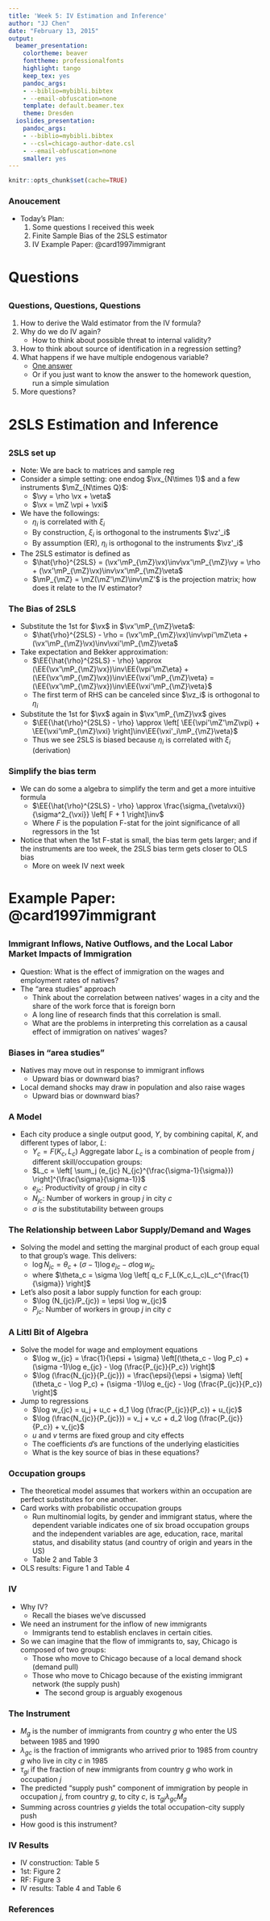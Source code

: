 ```yaml
---
title: 'Week 5: IV Estimation and Inference'
author: "JJ Chen"
date: "February 13, 2015"
output:
  beamer_presentation:
    colortheme: beaver
    fonttheme: professionalfonts
    highlight: tango
    keep_tex: yes
    pandoc_args:
    - --biblio=mybibli.bibtex
    - --email-obfuscation=none
    template: default.beamer.tex
    theme: Dresden
  ioslides_presentation:
    pandoc_args:
    - --biblio=mybibli.bibtex
    - --csl=chicago-author-date.csl
    - --email-obfuscation=none
    smaller: yes
---
```


```r
knitr::opts_chunk$set(cache=TRUE)
```

### Anoucement
- Today's Plan:
    1. Some questions I received this week
    2. Finite Sample Bias of the 2SLS estimator
    3. IV Example Paper: @card1997immigrant

# Questions
## 
### Questions, Questions, Questions

1. How to derive the Wald estimator from the IV formula?
2. Why do we do IV again?
    - How to think about possible threat to internal validity?
3. How to think about source of identification in a regression setting?
4. What happens if we have multiple endogenous variable?
    - [One answer](http://www.mostlyharmlesseconometrics.com/2010/02/multiple-endogenous-variables-what-now/)
    - Or if you just want to know the answer to the homework question, run a simple simulation
4. More questions?

# 2SLS Estimation and Inference
##
### 2SLS set up
- Note: We are back to matrices and sample reg
- Consider a simple setting: one endog $\vx_{N\times 1}$ and a few instruments $\mZ_{N\times Q}$:
    - $\vy = \rho \vx + \veta$
    - $\vx = \mZ \vpi + \vxi$
- We have the followings:
    - $\eta_i$ is correlated with $\xi_i$
    - By construction, $\xi_i$ is orthogonal to the instruments $\vz'_i$
    - By assumption (ER), $\eta_i$ is orthogonal to the instruments $\vz'_i$
- The 2SLS estimator is defined as 
    - $\hat{\rho}^{2SLS} = (\vx'\mP_{\mZ}\vx)\inv\vx'\mP_{\mZ}\vy = \rho + (\vx'\mP_{\mZ}\vx)\inv\vx'\mP_{\mZ}\veta$
    - $\mP_{\mZ} = \mZ(\mZ'\mZ)\inv\mZ'$ is the projection matrix; how does it relate to the IV estimator?
    
### The Bias of 2SLS
- Substitute the 1st for $\vx$ in $\vx'\mP_{\mZ}\veta$:
    - $\hat{\rho}^{2SLS} - \rho = (\vx'\mP_{\mZ}\vx)\inv\vpi'\mZ\eta + (\vx'\mP_{\mZ}\vx)\inv\vxi'\mP_{\mZ}\veta$
- Take expectation and Bekker approximation:
    - $\EE{\hat{\rho}^{2SLS} - \rho} \approx (\EE{\vx'\mP_{\mZ}\vx})\inv\EE{\vpi'\mZ\eta} + (\EE{\vx'\mP_{\mZ}\vx})\inv\EE{\vxi'\mP_{\mZ}\veta} = (\EE{\vx'\mP_{\mZ}\vx})\inv\EE{\vxi'\mP_{\mZ}\veta}$
    - The first term of RHS can be canceled since $\vz_i$ is orthogonal to $\eta_i$
- Substitute the 1st for $\vx$ again in $\vx'\mP_{\mZ}\vx$ gives
    - $\EE{\hat{\rho}^{2SLS} - \rho} \approx \left[ \EE{\vpi'\mZ'\mZ\vpi} + \EE{\vxi'\mP_{\mZ}\vxi} \right]\inv\EE{\vxi'_i\mP_{\mZ}\veta}$
    - Thus we see 2SLS is biased because $\eta_i$ is correlated with $\xi_i$ (derivation)
    
### Simplify the bias term
- We can do some a algebra to simplify the term and get a more intuitive formula
    - $\EE{\hat{\rho}^{2SLS} - \rho} \approx \frac{\sigma_{\veta\vxi}}{\sigma^2_{\vxi}} \left[ F + 1 \right]\inv$
    - Where $F$ is the population F-stat for the joint significance of all regressors in the 1st
- Notice that when the 1st F-stat is small, the bias term gets larger; and if the instruments are too week, the 2SLS bias term gets closer to OLS bias
    - More on week IV next week

# Example Paper: @card1997immigrant
##
### Immigrant Inflows, Native Outflows, and the Local Labor Market Impacts of Immigration

- Question: What is the effect of immigration on the wages and employment rates of natives? 
- The “area studies” approach
    - Think about the correlation between natives’ wages in a city and the share of the work force that is foreign born
    - A long line of research finds that this correlation is small.
    - What are the problems in interpreting this correlation as a causal effect of immigration on natives’ wages?

### Biases in “area studies”
- Natives may move out in response to immigrant inflows
    - Upward bias or downward bias?
- Local demand shocks may draw in population and also raise wages
    - Upward bias or downward bias?
    
### A Model
- Each city produce a single output good, $Y$, by combining capital, $K$, and different types of labor, $L$:
    - $Y_c = F(K_c, L_c)$
Aggregate labor $L_c$ is a combination of people from $j$ different skill/occupation groups:
    - $L_c = \left[ \sum_j (e_{jc} N_{jc}^{\frac{\sigma-1}{\sigma}}) \right]^{\frac{\sigma}{\sigma-1}}$
    - $e_{jc}$: Productivity of group $j$ in city $c$
    - $N_{jc}$: Number of workers in group $j$ in city $c$
    - $\sigma$ is the substitutability between groups
    
### The Relationship between Labor Supply/Demand and Wages

- Solving the model and setting the marginal product of each group equal to that group's wage. This delivers:
    - $\log N_{jc} = \theta_c + (\sigma - 1)\log e_{jc} - \sigma \log w_{jc}$
    - where $\theta_c = \sigma \log \left[ q_c F_L(K_c,L_c)L_c^{\frac{1}{\sigma}} \right]$
- Let's also posit a labor supply function for each group:
    - $\log (N_{jc}/P_{jc}) = \epsi \log w_{jc}$
    - $P_{jc}$: Number of workers in group $j$ in city $c$
    
### A Littl Bit of Algebra

- Solve the model for wage and employment equations
    - $\log w_{jc} = \frac{1}{\epsi + \sigma} \left[(\theta_c - \log P_c) + (\sigma -1)\log e_{jc} - \log (\frac{P_{jc}}{P_c}) \right]$
    - $\log (\frac{N_{jc}}{P_{jc}}) = \frac{\epsi}{\epsi + \sigma} \left[ (\theta_c - \log P_c) + (\sigma -1)\log e_{jc} - \log (\frac{P_{jc}}{P_c}) \right]$
- Jump to regressions
    - $\log w_{jc} = u_j + u_c + d_1 \log (\frac{P_{jc}}{P_c}) + u_{jc}$
    - $\log  (\frac{N_{jc}}{P_{jc}}) = v_j + v_c + d_2 \log (\frac{P_{jc}}{P_c}) + v_{jc}$
    - $u$ and $v$ terms are fixed group and city effects
    - The coefficients $d$'s are functions of the underlying elasticities
    - What is the key source of bias in these equations?
    
### Occupation groups
- The theoretical model assumes that workers within an occupation are perfect substitutes for one another.
- Card works with probabilistic occupation groups
    - Run multinomial logits, by gender and immigrant status, where the dependent variable indicates one of six broad occupation groups and the independent variables are age, education, race, marital status, and disability status (and country of origin and years in the US)
    - Table 2 and Table 3
- OLS results: Figure 1 and Table 4
    
### IV
- Why IV? 
    - Recall the biases we've discussed
- We need an instrument for the inflow of new immigrants
    - Immigrants tend to establish enclaves in certain cities.
- So we can imagine that the flow of immigrants to, say, Chicago is composed of two groups:
    - Those who move to Chicago because of a local demand shock (demand pull)
    - Those who move to Chicago because of the existing immigrant network (the supply push)
        - The second group is arguably exogenous
        
### The Instrument
- $M_g$ is the number of immigrants from country $g$ who enter the US between 1985 and 1990
- $\lambda_{gc}$ is the fraction of immigrants who arrived prior to 1985 from country $g$ who live in city $c$ in 1985
- $\tau_{gi}$ if the fraction of new immigrants from country $g$ who work in occupation $j$
- The predicted "supply push" component of immigration by people in occupation $j$, from country $g$, to city $c$, is $\tau_{gj}\lambda_{gc}M_g$
- Summing across countries $g$ yields the total occupation-city supply push
- How good is this instrument?

### IV Results
- IV construction: Table 5
- 1st: Figure 2
- RF: Figure 3
- IV results: Table 4 and Table 6

### References {.allowframebreaks}